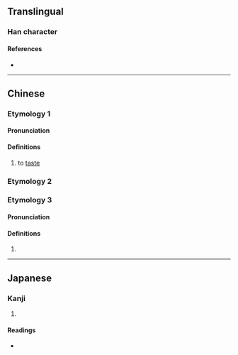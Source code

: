 {{character info/new}}
==Translingual==

===Han character===
{{Han char|rn=30|rad=口|as=07|sn=10|four=|canj=RCRU|ids=⿰口兑(G),⿰口兌(TJK)}}

====References====
* {{Han ref|kx=0191.190|dkj=03684|hdz=10631.170|uh=54FE|ud=21758}}

----

==Chinese==
{{zh-forms}}

===Etymology 1===
====Pronunciation====
{{zh-pron
|m=shuō
}}

====Definitions====
{{zh-hanzi}}

# to [[taste]]

===Etymology 2===
{{zh-see|歠|v}}

===Etymology 3===
====Pronunciation====
{{zh-pron
|m=yuè
}}

====Definitions====
{{zh-hanzi}}

# {{n-g|{{zh-only|銅哾魚|dot=}}, an alternative name of {{zh-l|[[鱵]]魚|tr=-}}.}}

----

==Japanese==

===Kanji===
{{ja-kanji|grade=|rs=口07}}

# {{rfdef|ja|sort=口07}}

====Readings====
* {{ja-readings|on=[[やつ]] (yatsu), [[やち]] (yachi)|kun=[[なめる]] (nameru)}}